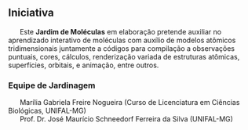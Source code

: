 ## Iniciativa {.unnumbered}

<div class="planta-background">

|       Este **Jardim de Moléculas** em elaboração pretende auxiliar no aprendizado interativo de moléculas com auxílio de modelos atômicos tridimensionais juntamente a  códigos para compilação a observações puntuais, cores, cálculos, renderização variada de estruturas atômicas, superfícies, orbitais, e animação, entre outros.


</div>

### Equipe de Jardinagem {.unnumbered} 

|       Marília Gabriela Freire Nogueira (Curso de Licenciatura em Ciências Biológicas, UNIFAL-MG)
<!---|       Prof. Dr. Luiz Eduardo Silva (UNIFAL-MG)--->
<!---|       Prof. Dr. Luiz Antônio Staub Mafra --->
|       Prof. Dr. José Maurício Schneedorf Ferreira da Silva (UNIFAL-MG)